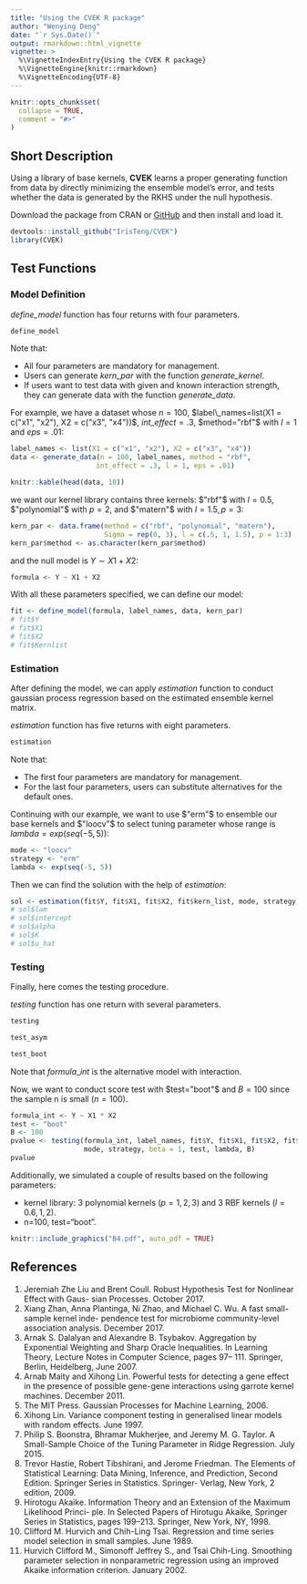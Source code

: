 ```yaml
---
title: "Using the CVEK R package"
author: "Wenying Deng"
date: "`r Sys.Date()`"
output: rmarkdown::html_vignette
vignette: >
  %\VignetteIndexEntry{Using the CVEK R package}
  %\VignetteEngine{knitr::rmarkdown}
  %\VignetteEncoding{UTF-8}
---
```


```r
knitr::opts_chunk$set(
  collapse = TRUE,
  comment = "#>"
)
```

## Short Description

Using a library of base kernels, **CVEK** learns a proper 
generating function from data by directly minimizing the ensemble 
model’s error, and tests whether the data is generated by the RKHS 
under the null hypothesis.

Download the package from CRAN or [GitHub](https://github.com/IrisTeng/CVEK) and then install and load it.

```r
devtools::install_github("IrisTeng/CVEK")
library(CVEK)
```

## Test Functions
### Model Definition

*define_model* function has four returns with four parameters.
```r
define_model
```

Note that:

* All four parameters are mandatory for management.
* Users can generate *kern_par* with the function *generate_kernel*.
* If users want to test data with given and known interaction strength, they
  can generate data with the function *generate_data*.

For example, we have a dataset whose $n=100$, $label\_names=list(X1 = c("x1", "x2"), X2 = c("x3", "x4"))$, $int\_effect=.3$, $method="rbf"$ with $l=1$ and $eps=.01$:

```r
label_names <- list(X1 = c("x1", "x2"), X2 = c("x3", "x4"))
data <- generate_data(n = 100, label_names, method = "rbf", 
                     int_effect = .3, l = 1, eps = .01)
```

```r
knitr::kable(head(data, 10))
```

we want our kernel library contains three kernels: $"rbf"$ with $l=0.5$, $"polynomial"$ with $p=2$, and $"matern"$ with $l=1.5, p=3$:

```r
kern_par <- data.frame(method = c("rbf", "polynomial", "matern"), 
                       Sigma = rep(0, 3), l = c(.5, 1, 1.5), p = 1:3)
kern_par$method <- as.character(kern_par$method)
```

and the null model is $Y \sim X1 + X2$:
```r
formula <- Y ~ X1 + X2
```

With all these parameters specified, we can define our model:

```r
fit <- define_model(formula, label_names, data, kern_par)
# fit$Y
# fit$X1
# fit$X2
# fit$Kernlist
```


### Estimation

After defining the model, we can apply *estimation* function to conduct gaussian 
process regression based on the estimated ensemble kernel matrix.

*estimation* function has five returns with eight parameters.
```r
estimation
```

Note that:

* The first four parameters are mandatory for management.
* For the last four parameters, users can substitute alternatives for the 
  default ones.
  
Continuing with our example, we want to use $"erm"$ to ensemble our base kernels and $"loocv"$ to select tuning parameter whose range is $lambda=exp(seq(-5, 5))$:

```r
mode <- "loocv"
strategy <- "erm"
lambda <- exp(seq(-5, 5))
```

Then we can find the solution with the help of *estimation*:

```r
sol <- estimation(fit$Y, fit$X1, fit$X2, fit$kern_list, mode, strategy, lambda)
# sol$lam
# sol$intercept
# sol$alpha
# sol$K
# sol$u_hat
```


### Testing

Finally, here comes the testing procedure.

*testing* function has one return with several parameters.
```r
testing

test_asym

test_boot
```

Note that $formula\_int$ is the alternative model with interaction.

Now, we want to conduct score test with $test="boot"$ and $B=100$ since the sample n is small ($n=100$).

```r
formula_int <- Y ~ X1 * X2
test <- "boot"
B <- 100
pvalue <- testing(formula_int, label_names, fit$Y, fit$X1, fit$X2, fit$kern_list, 
                  mode, strategy, beta = 1, test, lambda, B)
pvalue
```

Additionally, we simulated a couple of results based on the following parameters:

* kernel library: 3 polynomial kernels ($p = 1, 2, 3$) and 3 RBF kernels ($l = 0.6,   1, 2$).
* n=100, test="boot".

```r
knitr::include_graphics("B4.pdf", auto_pdf = TRUE)
```

## References

1.  Jeremiah Zhe Liu and Brent Coull. Robust Hypothesis Test for Nonlinear Effect       with Gaus- sian Processes. October 2017.
1.  Xiang Zhan, Anna Plantinga, Ni Zhao, and Michael C. Wu. A fast small-sample         kernel inde- pendence test for microbiome community-level association analysis.     December 2017.
1.  Arnak S. Dalalyan and Alexandre B. Tsybakov. Aggregation by Exponential             Weighting and Sharp Oracle Inequalities. In Learning Theory, Lecture Notes in       Computer Science, pages 97– 111. Springer, Berlin, Heidelberg, June 2007.
1.  Arnab Maity and Xihong Lin. Powerful tests for detecting a gene effect in the       presence of possible gene-gene interactions using garrote kernel machines.          December 2011.
1.  The MIT Press. Gaussian Processes for Machine Learning, 2006.
1.  Xihong Lin. Variance component testing in generalised linear models with random     effects. June 1997.
1.  Philip S. Boonstra, Bhramar Mukherjee, and Jeremy M. G. Taylor. A Small-Sample      Choice of the Tuning Parameter in Ridge Regression. July 2015.
1.  Trevor Hastie, Robert Tibshirani, and Jerome Friedman. The Elements of              Statistical Learning: Data Mining, Inference, and Prediction, Second Edition.       Springer Series in Statistics. Springer- Verlag, New York, 2 edition, 2009.
1.  Hirotogu Akaike. Information Theory and an Extension of the Maximum Likelihood      Princi- ple. In Selected Papers of Hirotugu Akaike, Springer Series in              Statistics, pages 199–213. Springer, New York, NY, 1998.
1.  Clifford M. Hurvich and Chih-Ling Tsai. Regression and time series model            selection in small samples. June 1989.
1.  Hurvich Clifford M., Simonoff Jeffrey S., and Tsai Chih-Ling. Smoothing             parameter selection in nonparametric regression using an improved Akaike            information criterion. January 2002.
